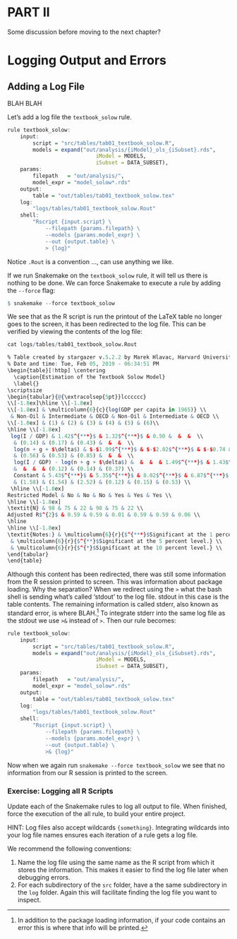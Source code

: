 # PART II {-}

Some discussion before moving to the next chapter?

# Logging Output and Errors

## Adding a Log File

BLAH BLAH

Let's add a log file the `textbook_solow` rule.

```r
rule textbook_solow:
    input:
        script = "src/tables/tab01_textbook_solow.R",
        models = expand("out/analysis/{iModel}_ols_{iSubset}.rds",
                            iModel = MODELS,
                            iSubset = DATA_SUBSET),
    params:
        filepath   = "out/analysis/",
        model_expr = "model_solow*.rds"
    output:
        table = "out/tables/tab01_textbook_solow.tex"
    log:
        "logs/tables/tab01_textbook_solow.Rout"
    shell:
        "Rscript {input.script} \
            --filepath {params.filepath} \
            --models {params.model_expr} \
            --out {output.table} \
            > {log}"
```

Notice `.Rout` is a convention ..., can use anything we like.

If we run Snakemake on the `textbook_solow` rule, it will tell us there is nothing to be done.
We can force Snakemake to execute a rule by adding the `--force` flag:

```r
$ snakemake --force textbook_solow
```

We see that as the R script is run the printout of the LaTeX table no longer goes to the screen,
    it has been redirected to the log file.
This can be verified by viewing the contents of the log file:
```r
cat logs/tables/tab01_textbook_solow.Rout
```
```r
% Table created by stargazer v.5.2.2 by Marek Hlavac, Harvard University. E-mail: hlavac at fas.harvard.edu
% Date and time: Tue, Feb 05, 2019 - 06:34:51 PM
\begin{table}[!htbp] \centering
  \caption{Estimation of the Textbook Solow Model}
  \label{}
\scriptsize
\begin{tabular}{@{\extracolsep{5pt}}lcccccc}
\\[-1.8ex]\hline \\[-1.8ex]
\\[-1.8ex] & \multicolumn{6}{c}{log(GDP per capita in 1965)} \\
 & Non-Oil & Intermediate & OECD & Non-Oil & Intermediate & OECD \\
\\[-1.8ex] & (1) & (2) & (3) & (4) & (5) & (6)\\
\hline \\[-1.8ex]
 log(I / GDP) & 1.42$^{***}$ & 1.32$^{***}$ & 0.50 &  &  &  \\
  & (0.14) & (0.17) & (0.43) &  &  &  \\
  log(n + g + $\delta$) & $-$1.99$^{***}$ & $-$2.02$^{***}$ & $-$0.74 &  &  &  \\
  & (0.56) & (0.53) & (0.85) &  &  &  \\
  log(I / GDP) - log(n + g + $\delta$) &  &  &  & 1.49$^{***}$ & 1.43$^{***}$ & 0.55 \\
  &  &  &  & (0.12) & (0.14) & (0.37) \\
  Constant & 5.43$^{***}$ & 5.35$^{***}$ & 8.02$^{***}$ & 6.87$^{***}$ & 7.09$^{***}$ & 8.62$^{***}$ \\
  & (1.58) & (1.54) & (2.52) & (0.12) & (0.15) & (0.53) \\
 \hline \\[-1.8ex]
Restricted Model & No & No & No & Yes & Yes & Yes \\
\hline \\[-1.8ex]
\textit{N} & 98 & 75 & 22 & 98 & 75 & 22 \\
Adjusted R$^{2}$ & 0.59 & 0.59 & 0.01 & 0.59 & 0.59 & 0.06 \\
\hline
\hline \\[-1.8ex]
\textit{Notes:} & \multicolumn{6}{r}{$^{***}$Significant at the 1 percent level.} \\
 & \multicolumn{6}{r}{$^{**}$Significant at the 5 percent level.} \\
 & \multicolumn{6}{r}{$^{*}$Significant at the 10 percent level.} \\
\end{tabular}
\end{table}
```

Although this content has been redirected, there was still some information from the R session printed to screen.
This was information about package loading.
Why the separation?
When we redirect using the `>` what the bash shell is sending what's called 'stdout' to the log file.
stdout in this case is the table contents.
The remaining information is called stderr, also known as standard error, is where BLAH.^[
    In addition to the package loading information, if your code contains an error this is where that info will be printed.
]
To integrate stderr into the same log file as the stdout we use `>&` instead of `>`.
Then our rule becomes:

```r
rule textbook_solow:
    input:
        script = "src/tables/tab01_textbook_solow.R",
        models = expand("out/analysis/{iModel}_ols_{iSubset}.rds",
                            iModel = MODELS,
                            iSubset = DATA_SUBSET),
    params:
        filepath   = "out/analysis/",
        model_expr = "model_solow*.rds"
    output:
        table = "out/tables/tab01_textbook_solow.tex"
    log:
        "logs/tables/tab01_textbook_solow.Rout"
    shell:
        "Rscript {input.script} \
            --filepath {params.filepath} \
            --models {params.model_expr} \
            --out {output.table} \
            >& {log}"
```

Now when we again run `snakemake --force textbook_solow` we see that no information from our R session is printed to the screen.

### Exercise: Logging all R Scripts {- .exercise}

Update each of the Snakemake rules to log all output to file.
When finished, force the execution of the all rule, to build your entire project.

HINT: Log files also accept wildcards `{something}`.
Integrating wildcards into your log file names ensures each iteration of a rule gets a log file. 

We recommend the following conventions:

1. Name the log file using the same name as the R script from which it stores the information.
   This makes it easier to find the log file later when debugging errors.
2. For each subdirectory of the `src` folder, have a the same subdirectory in the `log` folder.
   Again this will facilitate finding the log file you want to inspect.
